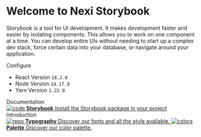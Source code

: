 
<Meta title="Introduction" />

<style>
  {`
    .subheading {
      --mediumdark: '#999999';
      font-weight: 900;
      font-size: 13px;
      color: #999;
      letter-spacing: 6px;
      line-height: 24px;
      text-transform: uppercase;
      margin-bottom: 12px;
      margin-top: 40px;
      border-bottom: 1px solid #999999;
    }

    .link-list {
      display: grid;
      grid-template-columns: 1fr;
      grid-template-rows: 1fr 1fr;
      row-gap: 10px;
    }

    @media (min-width: 620px) {
      .link-list {
        row-gap: 20px;
        column-gap: 20px;
        grid-template-columns: 1fr 1fr;
      }
    }

    @media all and (-ms-high-contrast:none) {
    .link-list {
        display: -ms-grid;
        -ms-grid-columns: 1fr 1fr;
        -ms-grid-rows: 1fr 1fr;
      }
    }

    .link-item {
      display: block;
      padding: 20px 30px 20px 15px;
      border: 1px solid #00000010;
      border-radius: 5px;
      transition: background 150ms ease-out, border 150ms ease-out, transform 150ms ease-out;
      color: #333333;
      display: flex;
      align-items: flex-start;
    }

    .link-item:hover {
      border-color: #1EA7FD50;
      transform: translate3d(0, -3px, 0);
      box-shadow: rgba(0, 0, 0, 0.08) 0 3px 10px 0;
    }

    .link-item:active {
      border-color: #1EA7FD;
      transform: translate3d(0, 0, 0);
    }

    .link-item strong {
      font-weight: 700;
      display: block;
      margin-bottom: 2px;
    }

    .link-item img {
      height: 40px;
      width: 40px;
      margin-right: 15px;
      flex: none;
    }

    .link-item span {
      font-size: 14px;
      line-height: 20px;
    }

    .tip {
      display: inline-block;
      border-radius: 1em;
      font-size: 11px;
      line-height: 12px;
      font-weight: 700;
      background: #E7FDD8;
      color: #66BF3C;
      padding: 4px 12px;
      margin-right: 10px;
      vertical-align: top;
    }

    .tip-wrapper {
      font-size: 13px;
      line-height: 20px;
      margin-top: 40px;
      margin-bottom: 40px;
    }

    .tip-wrapper code {
      font-size: 12px;
      display: inline-block;
    }
  `}
</style>

# Welcome to Nexi Storybook

Storybook is a tool for UI development.
It makes development faster and easier by isolating components. This allows you to work on one component at a time.
You can develop entire UIs without needing to start up a complex dev stack, force certain data into your database, or navigate around your application.

<div className="subheading">Configure</div>
<ul>
<li>React Version <code>18.2.0</code></li>
<li>Node Version <code>14.17.0</code></li>
<li>Yarn Version <code>1.22.0</code></li>
</ul>

<div className="subheading">Documentation</div>
  <a className="link-item" href="https://storybook.js.org/docs/react/get-started/install" target="_blank">
    <img src={Code} alt="code" />
    <span>
      <strong>Storybook</strong>
      Install the Storybook package in your project
    </span>
  </a>


<div className="subheading">Introduction</div>

<div className="link-list">
  <a
    className="link-item"
    href="/story/typography--page"
  >
    <img src={Repo} alt="repo" />
    <span>
      <strong>Typography</strong>
      Discover our fonts and all the style available.
    </span>
  </a>
  <a
    className="link-item"
    href="/story/palette--page"
    >
    <img src={Colors} alt="colors" />
    <span>
      <strong>Palette</strong>
      Discover our color palette.
    </span>
  </a>
</div>


<!--<div className="tip-wrapper">
  <span className="tip">Tip</span>Edit the Markdown in{' '}
  <code>stories/Introduction.stories.mdx</code>
</div>-->
